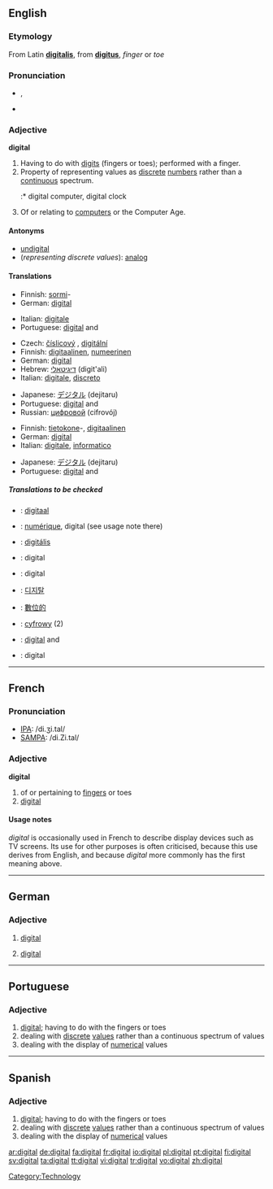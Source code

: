 ==English==

===Etymology===
From Latin '''[[digitalis]]''', from '''[[digitus]]''', ''finger'' or ''toe''

===Pronunciation===
*{{IPA|/ˈdɪʤətl/}}, {{SAMPA|/"dIdZ@tl/}}
*{{audio|en-us-digital.ogg|Audio (US)}}

===Adjective===
'''digital''' {{notcomp}}

# Having to do with [[digit]]s (fingers or toes); performed with a finger.
# Property of representing values as [[discrete]] [[number]]s rather than a [[continuous]] spectrum.
#:* digital computer, digital clock
# Of or relating to [[computer]]s or the Computer Age.

====Antonyms====
*[[undigital]]
*(''representing discrete values''): [[analog]]

====Translations====
{{trans-top|having to do or performed with a finger}}
*Finnish: [[sormi]]-
*German: [[#German|digital]] {{italbrac|medicine}}
{{trans-mid}}
*Italian: [[digitale]]
*Portuguese: [[#Portuguese|digital]] {{m}} and {{f}}
{{trans-bottom}}

{{trans-top|representing discrete values}}
*Czech: [[číslicový]] {{m}}, [[digitální]] {{m}}
*Finnish: [[digitaalinen]], [[numeerinen]]
*German: [[#German|digital]]
*Hebrew: [[דיגיטאלי]] (digit'ali)
*Italian: [[digitale]], [[discreto]]
{{trans-mid}}
*Japanese: [[デジタル]] (dejitaru)
*Portuguese: [[#Portuguese|digital]] {{m}} and {{f}}
*Russian: [[цифровой]] (cifrovój)
{{trans-bottom}}

{{trans-top|of or relating to computers}}
*Finnish: [[tietokone]]-,  [[digitaalinen]]
*German: [[#German|digital]]
*Italian: [[digitale]], [[informatico]]
{{trans-mid}}
*Japanese: [[デジタル]] (dejitaru)
*Portuguese: [[#Portuguese|digital]] {{m}} and {{f}}
{{trans-bottom}}

=====Translations to be checked=====
{{checktrans}}

*{{ttbc|Dutch}}: [[digitaal]]
*{{ttbc|French}}: [[numérique]], digital (see usage note there)
*{{ttbc|Hungarian}}: [[digitális]]
*{{ttbc|Indonesian}}: digital
*{{ttbc|Interlingua}}: digital
*{{ttbc|Korean}}: [[디지탈]]
*{{ttbc|Chinese}}: [[數位的]]
*{{ttbc|Polish}}: [[cyfrowy]] {{m}} (2)
*{{ttbc|Spanish}}: [[#Spanish|digital]] {{m}} and {{f}}
*{{ttbc|Swedish}}: digital


----

==French==

===Pronunciation===
*[[w:IPA|IPA]]: /di.ʒi.tal/
*[[w:SAMPA|SAMPA]]: /di.Zi.tal/

===Adjective===
{{fr-infl-adj|sm=digital|sf=digitale|pm=digitaux|pf=digitales|smp=di.ʒi.tal|sfp=di.ʒi.tal|pmp=di.ʒi.tɔ|pfp=di.ʒi.tal}}
'''digital'''

# of or pertaining to [[finger]]s or toes
# [[digital]]

====Usage notes====
''digital'' is occasionally used in French to describe display devices such as TV screens. Its use for other purposes is often criticised, because this use derives from English, and because ''digital'' more commonly has the first meaning above.

----

==German==

===Adjective===
{{de-adj|-}}

# {{computing|lang=de}} [[#English|digital]]
# {{medicine|lang=de}} [[#English|digital]]

----

==Portuguese==

===Adjective===
{{pt-adj|feminine=digital|masculine plural=digitais|feminine plural=digitais}}

# [[#English|digital]]; having to do with the fingers or toes
# dealing with [[discrete]] [[values]] rather than a continuous spectrum of values
# dealing with the display of [[numerical]] values

----

==Spanish==

===Adjective===
{{es-adj|feminine=digital|masculine plural=digitales|feminine plural=digitales}}

# [[#English|digital]]; having to do with the fingers or toes
# dealing with [[discrete]] [[values]] rather than a continuous spectrum of values
# dealing with the display of [[numerical]] values

[[Category:Technology]]

[[ar:digital]]
[[de:digital]]
[[fa:digital]]
[[fr:digital]]
[[io:digital]]
[[pl:digital]]
[[pt:digital]]
[[fi:digital]]
[[sv:digital]]
[[ta:digital]]
[[tt:digital]]
[[vi:digital]]
[[tr:digital]]
[[vo:digital]]
[[zh:digital]]